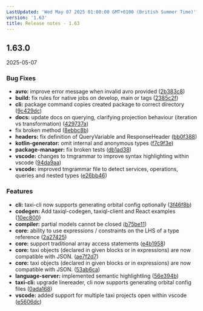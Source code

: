 ```yaml
---
LastUpdated: 'Wed May 07 2025 01:00:00 GMT+0100 (British Summer Time)'
version: '1.63'
title: Release notes - 1.63
---
```


## 1.63.0
2025-05-07

### Bug Fixes

* **avro:** improve error message when invalid avro provided ([2b383c8](https://gitlab.com/taxi-lang/taxi-lang/commit/2b383c80163f55aef766c57ce1073f1525c6b5c2))
* **build:** fix rules for native jobs on develop, main or tags ([2385c2f](https://gitlab.com/taxi-lang/taxi-lang/commit/2385c2f2f3d2448cece5cb264f620791dbd3fa1f))
* **cli:** package command copies created package to correct directory ([9c429dc](https://gitlab.com/taxi-lang/taxi-lang/commit/9c429dc77eda27c094f756a7470b134347de1af4))
* **docs:** update docs on querying, clarifying projection behaviour (iteration vs transformation) ([429737a](https://gitlab.com/taxi-lang/taxi-lang/commit/429737ae601c52d3d084232be62e481c7f1e3384))
* fix broken method ([8ebbc8b](https://gitlab.com/taxi-lang/taxi-lang/commit/8ebbc8b55e187bc93200f15c6351faa5a4cd6baf))
* **headers:** fix definition of QueryVariable and ResponseHeader ([bb0f388](https://gitlab.com/taxi-lang/taxi-lang/commit/bb0f3884fb79653e71fc8f2045c2d98ced31d2c5))
* **kotlin-generator:** omit internal and anonymous types ([f7c9f3e](https://gitlab.com/taxi-lang/taxi-lang/commit/f7c9f3e3ae18a861dadb73d03244df1fcc41963a))
* **package-manager:** fix broken tests ([db1ad38](https://gitlab.com/taxi-lang/taxi-lang/commit/db1ad38c4f1c7e387edf965e0a885061dd26a8ef))
* **vscode:** changes to tmgrammar to improve syntax highlighting within vscode ([94da9aa](https://gitlab.com/taxi-lang/taxi-lang/commit/94da9aaddbd5f61104c89165d9c230a6f5119025))
* **vscode:** improved tmgrammar file to detect services, operations, queries and nested types ([e26bb46](https://gitlab.com/taxi-lang/taxi-lang/commit/e26bb462793c3ab8adabad49e1f54da2bc846146))


### Features

* **cli:** taxi-cli now supports generating orbital config optionally ([3f46f8b](https://gitlab.com/taxi-lang/taxi-lang/commit/3f46f8bebed46ed10b88adff09a682c1aac2118b))
* **codegen:** Add taxiql-codegen, taxiql-client and React examples ([10ec800](https://gitlab.com/taxi-lang/taxi-lang/commit/10ec800adb97e5bf7965868f725ec3488cbc0d88))
* **compiler:** partial models cannot be closed ([b75be11](https://gitlab.com/taxi-lang/taxi-lang/commit/b75be11fc8b46be28a2b4d8f7cdadc339edbcc86))
* **core:** ability to use expressions / constraints on the LHS of a type reference ([2a27425](https://gitlab.com/taxi-lang/taxi-lang/commit/2a27425543694c00f5f6f68098a95ebff063d9ce))
* **core:** support traditional array access statements ([e4b1958](https://gitlab.com/taxi-lang/taxi-lang/commit/e4b19585229b20c2032e6ad37945137bbcc2d420))
* **core:** taxi objects (declared in given blocks or in expressions) are now compatible with JSON. ([ae7f2d7](https://gitlab.com/taxi-lang/taxi-lang/commit/ae7f2d73d4a2c111597da7ea9a522268b7c998c6))
* **core:** taxi objects (declared in given blocks or in expressions) are now compatible with JSON. ([53ab6ca](https://gitlab.com/taxi-lang/taxi-lang/commit/53ab6ca09771119983fb4a3c0bc1cbcae3d22e28))
* **language-server:** implemented semantic highlightling ([56e394b](https://gitlab.com/taxi-lang/taxi-lang/commit/56e394b1a1e588af5f7b9790d2614957ae7f8f0f))
* **taxi-cli:** upgrade linereader, cli now supports generating orbital config files ([0ada168](https://gitlab.com/taxi-lang/taxi-lang/commit/0ada168ccb30769fee87701736a07793b4107d0b))
* **vscode:** added support for multiple taxi projects open within vscode ([e5606dc](https://gitlab.com/taxi-lang/taxi-lang/commit/e5606dc0f9788653b4efa5322cb55d7340fde738))




